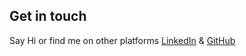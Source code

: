 ## Get in touch 

Say Hi or find me on other platforms [LinkedIn](https://www.linkedin.com/in/shubhampreet-singh-709124161/) & [GitHub](https://github.com/Shubhampreet98)